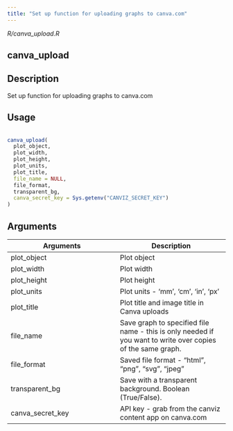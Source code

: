 ```yaml
---
title: "Set up function for uploading graphs to canva.com"
---
```


*R/canva_upload.R*

## canva_upload

## Description
 Set up function for uploading graphs to canva.com 


## Usage
```r
 
canva_upload( 
  plot_object, 
  plot_width, 
  plot_height, 
  plot_units, 
  plot_title, 
  file_name = NULL, 
  file_format, 
  transparent_bg, 
  canva_secret_key = Sys.getenv("CANVIZ_SECRET_KEY") 
) 
```

## Arguments
|Arguments|Description|
|---|---|
| plot_object | Plot object |
| plot_width | Plot width |
| plot_height | Plot height |
| plot_units | Plot units - 'mm', 'cm', 'in', 'px' |
| plot_title | Plot title and image title in Canva uploads |
| file_name | Save graph to specified file name - this is only needed if you want to write over copies of the same graph. |
| file_format | Saved file format - "html", "png", "svg", "jpeg" |
| transparent_bg | Save with a transparent background. Boolean (True/False). |
| canva_secret_key | API key - grab from the canviz content app on canva.com |








